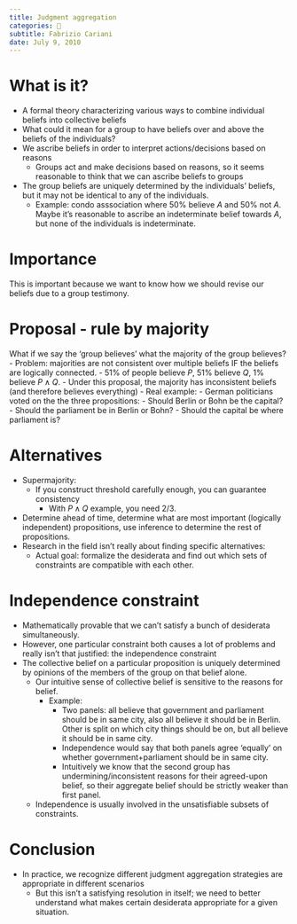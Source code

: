 ```yaml
---
title: Judgment aggregation
categories: 🔴
subtitle: Fabrizio Cariani
date: July 9, 2010
---
```


# What is it?
- A formal theory characterizing various ways to combine individual beliefs into 
  collective beliefs
- What could it mean for a group to have beliefs over and above the beliefs of 
  the individuals?
- We ascribe beliefs in order to interpret actions/decisions based on reasons
    - Groups act and make decisions based on reasons, so it seems reasonable to 
      think that we can ascribe beliefs to groups
- The group beliefs are uniquely determined by the individuals' beliefs, but it 
  may not be identical to any of the individuals.
    - Example: condo asssociation where 50% believe $A$ and 50% not $A$. Maybe 
      it's reasonable to ascribe an indeterminate belief towards $A$, but none 
      of the individuals is indeterminate.

# Importance
This is important because we want to know how we should revise our beliefs due 
to a group testimony.

# Proposal - rule by majority
What if we say the 'group believes' what the majority of the group believes?
- Problem: majorities are not consistent over multiple beliefs IF the beliefs 
  are logically connected.
    - 51% of people believe $P$, 51% believe $Q$, 1% believe $P\land Q$.
    - Under this proposal, the majority has inconsistent beliefs (and therefore 
      believes everything)
- Real example:
    - German politicians voted on the the three propositions:
      - Should Berlin or Bohn be the capital?
      - Should the parliament be in Berlin or Bohn?
      - Should the capital be where parliament is?

# Alternatives

- Supermajority:
    - If you construct threshold carefully enough, you can guarantee consistency
      - With $P\land Q$ example, you need 2/3.
- Determine ahead of time, determine what are most important (logically 
  independent) propositions, use inference to determine the rest of 
  propositions.
- Research in the field isn't really about finding specific alternatives:
    - Actual goal: formalize the desiderata and find out which sets of 
      constraints are compatible with each other.


# Independence constraint

- Mathematically provable that we can't satisfy a bunch of desiderata 
  simultaneously.
- However, one particular constraint both causes a lot of problems and really 
  isn't that justified: the independence constraint
- The collective belief on a particular proposition is uniquely determined by 
  opinions of the members of the group on that belief alone.
  - Our intuitive sense of collective belief is sensitive to the reasons for 
    belief.
    - Example:
      - Two panels: all believe that government and parliament should be in same 
        city, also all believe it should be in Berlin. Other is split on which 
        city things should be on, but all believe it should be in same city.
      - Independence would say that both panels agree 'equally' on whether 
        government+parliament should be in same city.
      - Intuitively we know that the second group has undermining/inconsistent 
        reasons for their agreed-upon belief, so their aggregate belief should 
        be strictly weaker than first panel.
  - Independence is usually involved in the unsatisfiable subsets of 
    constraints.

# Conclusion
- In practice, we recognize different judgment aggregation strategies are 
  appropriate in different scenarios
  - But this isn't a satisfying resolution in itself; we need to better 
    understand what makes certain desiderata appropriate for a given situation.
    